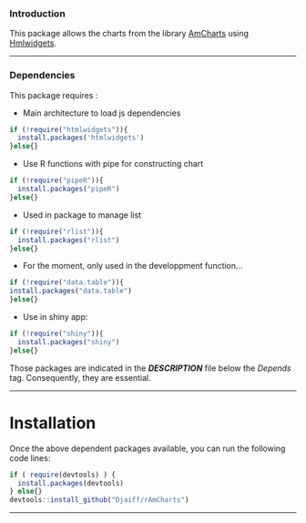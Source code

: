 ### Introduction

This package allows the charts from the library [AmCharts][url_amcharts] using
[Hmlwidgets][url_htmlwidgets].

---

### Dependencies

This package requires :

- Main architecture to load js dependencies
```r
if (!require("htmlwidgets")){
  install.packages('htmlwidgets')
}else{}
```

- Use R functions with pipe for constructing chart
```r
if (!require("pipeR")){
  install.packages("pipeR")
}else{}
```

- Used in package to manage list
```r
if (!require("rlist")){
  install.packages("rlist")
}else{}
```

- For the moment, only used in the developpment function...
```r
if (!require("data.table")){
install.packages("data.table")
}else{}
```

- Use in shiny app:
```r
if (!require("shiny")){
  install.packages("shiny")  
}else{}
```

Those packages are indicated in the ***DESCRIPTION*** file below the *Depends* tag. Consequently, they are essential.

---

# Installation

Once the above dependent packages available, you can run the following code lines:

```r
if ( require(devtools) ) {
  install.packages(devtools)
} else{}
devtools::install_github("Djaiff/rAmCharts")
```


---

[url_amcharts]: http://www.amcharts.com
[url_htmlwidgets]: http://www.htmlwidgets.org
